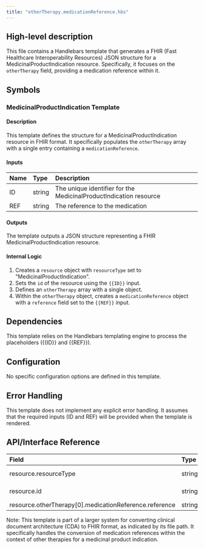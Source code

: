 ```yaml
---
title: "otherTherapy.medicationReference.hbs"
---
```


## High-level description
This file contains a Handlebars template that generates a FHIR (Fast Healthcare Interoperability Resources) JSON structure for a MedicinalProductIndication resource. Specifically, it focuses on the `otherTherapy` field, providing a medication reference within it.

## Symbols

### MedicinalProductIndication Template
#### Description
This template defines the structure for a MedicinalProductIndication resource in FHIR format. It specifically populates the `otherTherapy` array with a single entry containing a `medicationReference`.

#### Inputs
| Name | Type | Description |
|:-----|:-----|:------------|
| ID   | string | The unique identifier for the MedicinalProductIndication resource |
| REF  | string | The reference to the medication |

#### Outputs
The template outputs a JSON structure representing a FHIR MedicinalProductIndication resource.

#### Internal Logic
1. Creates a `resource` object with `resourceType` set to "MedicinalProductIndication".
2. Sets the `id` of the resource using the `{{ID}}` input.
3. Defines an `otherTherapy` array with a single object.
4. Within the `otherTherapy` object, creates a `medicationReference` object with a `reference` field set to the `{{REF}}` input.

## Dependencies
This template relies on the Handlebars templating engine to process the placeholders ({{ID}} and {{REF}}).

## Configuration
No specific configuration options are defined in this template.

## Error Handling
This template does not implement any explicit error handling. It assumes that the required inputs (ID and REF) will be provided when the template is rendered.

## API/Interface Reference
| Field | Type | Description |
|:------|:-----|:------------|
| resource.resourceType | string | Always set to "MedicinalProductIndication" |
| resource.id | string | Unique identifier for the resource |
| resource.otherTherapy[0].medicationReference.reference | string | Reference to the medication |

Note: This template is part of a larger system for converting clinical document architecture (CDA) to FHIR format, as indicated by its file path. It specifically handles the conversion of medication references within the context of other therapies for a medicinal product indication.